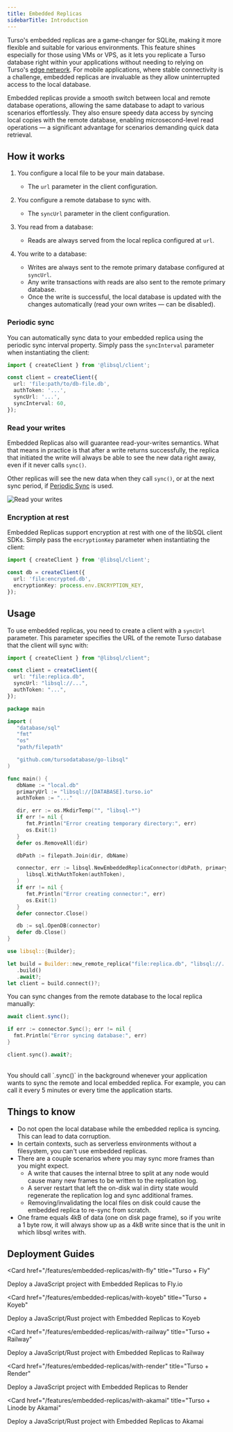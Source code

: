 ```yaml
---
title: Embedded Replicas
sidebarTitle: Introduction
---
```


Turso's embedded replicas are a game-changer for SQLite, making it more flexible and suitable for various environments. This feature shines especially for those using VMs or VPS, as it lets you replicate a Turso database right within your applications without needing to relying on Turso's [edge network](/features/data-edge). For mobile applications, where stable connectivity is a challenge, embedded replicas are invaluable as they allow uninterrupted access to the local database.

Embedded replicas provide a smooth switch between local and remote database operations, allowing the same database to adapt to various scenarios effortlessly. They also ensure speedy data access by syncing local copies with the remote database, enabling microsecond-level read operations &mdash; a significant advantage for scenarios demanding quick data retrieval.

## How it works

1. You configure a local file to be your main database.

   - The `url` parameter in the client configuration.

2. You configure a remote database to sync with.

   - The `syncUrl` parameter in the client configuration.

3. You read from a database:

   - Reads are always served from the local replica configured at `url`.

4. You write to a database:

   - Writes are always sent to the remote primary database configured at `syncUrl`.
   - Any write transactions with reads are also sent to the remote primary database.
   - Once the write is successful, the local database is updated with the changes automatically (read your own writes &mdash; can be disabled).

### Periodic sync

You can automatically sync data to your embedded replica using the periodic sync interval property. Simply pass the `syncInterval` parameter when instantiating the client:

```ts
import { createClient } from '@libsql/client';

const client = createClient({
  url: 'file:path/to/db-file.db',
  authToken: '...',
  syncUrl: '...',
  syncInterval: 60,
});
```

### Read your writes

Embedded Replicas also will guarantee read-your-writes semantics. What that means in practice is that after a write returns successfully, the replica that initiated the write will always be able to see the new data right away, even if it never calls `sync()`.

Other replicas will see the new data when they call `sync()`, or at the next sync period, if [Periodic Sync](#periodic-sync) is used.

![Read your writes](/features/embedded-replicas/read-your-writes.png)

### Encryption at rest

Embedded Replicas support encryption at rest with one of the libSQL client SDKs. Simply pass the `encryptionKey` parameter when instantiating the client:

```ts
import { createClient } from '@libsql/client';

const db = createClient({
  url: 'file:encrypted.db',
  encryptionKey: process.env.ENCRYPTION_KEY,
});
```

## Usage

To use embedded replicas, you need to create a client with a `syncUrl` parameter. This parameter specifies the URL of the remote Turso database that the client will sync with:

<CodeGroup>

```ts TypeScript
import { createClient } from "@libsql/client";

const client = createClient({
  url: "file:replica.db",
  syncUrl: "libsql://...",
  authToken: "...",
});
```

```go Go
package main

import (
   "database/sql"
   "fmt"
   "os"
   "path/filepath"

   "github.com/tursodatabase/go-libsql"
)

func main() {
   dbName := "local.db"
   primaryUrl := "libsql://[DATABASE].turso.io"
   authToken := "..."

   dir, err := os.MkdirTemp("", "libsql-*")
   if err != nil {
      fmt.Println("Error creating temporary directory:", err)
      os.Exit(1)
   }
   defer os.RemoveAll(dir)

   dbPath := filepath.Join(dir, dbName)

   connector, err := libsql.NewEmbeddedReplicaConnector(dbPath, primaryUrl,
      libsql.WithAuthToken(authToken),
   )
   if err != nil {
      fmt.Println("Error creating connector:", err)
      os.Exit(1)
   }
   defer connector.Close()

   db := sql.OpenDB(connector)
   defer db.Close()
}
```

```rust Rust
use libsql::{Builder};

let build = Builder::new_remote_replica("file:replica.db", "libsql://...", "...")
   .build()
   .await?;
let client = build.connect()?;
```

</CodeGroup>

You can sync changes from the remote database to the local replica manually:

<CodeGroup>

```ts TypeScript
await client.sync();
```

```go Go
if err := connector.Sync(); err != nil {
  fmt.Println("Error syncing database:", err)
}
```

```rust Rust
client.sync().await?;
```

</CodeGroup>

<br />

<Note>
You should call `.sync()` in the background whenever your application wants to sync the remote and local embedded replica. For example, you can call it every 5 minutes or every time the application starts.

</Note>

## Things to know

- Do not open the local database while the embedded replica is syncing. This can lead to data corruption.
- In certain contexts, such as serverless environments without a filesystem, you can't use embedded replicas.
- There are a couple scenarios where you may sync more frames than you might
    expect. 
    - A write that causes the internal btree to split at any node would cause many
        new frames to be written to the replication log.
    - A server restart that left the on-disk wal in dirty state would regenerate
        the replication log and sync additional frames.
    - Removing/invalidating the local files on disk could cause the embedded
        replica to re-sync from scratch.
- One frame equals 4kB of data (one on disk page frame), so if you write a 1
    byte row, it will always show up as a 4kB write since that is the unit in
    which libsql writes with.

## Deployment Guides

<CardGroup cols={2}>

<Card
   href="/features/embedded-replicas/with-fly"
   title="Turso + Fly"
>

   Deploy a JavaScript project with Embedded Replicas to Fly.io
</Card>

<Card
   href="/features/embedded-replicas/with-koyeb"
   title="Turso + Koyeb"
>
   Deploy a JavaScript/Rust project with Embedded Replicas to Koyeb
</Card>

<Card
   href="/features/embedded-replicas/with-railway"
   title="Turso + Railway"
>
   Deploy a JavaScript/Rust project with Embedded Replicas to Railway
</Card>

<Card
   href="/features/embedded-replicas/with-render"
   title="Turso + Render"
>
   Deploy a JavaScript project with Embedded Replicas to Render
</Card>

<Card
   href="/features/embedded-replicas/with-akamai"
   title="Turso + Linode by Akamai"
>
   Deploy a JavaScript/Rust project with Embedded Replicas to Akamai
</Card>

</CardGroup>
